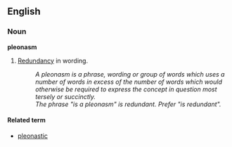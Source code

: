 == English ==
=== Noun ===
'''pleonasm'''

# [[Redundancy]] in wording.
#: ''A pleonasm is a phrase, wording or group of words which uses a number of words in excess of the number of words which would otherwise be required to express the concept in question most tersely or succinctly.''
#: ''The phrase "is a pleonasm" is redundant.  Prefer "is redundant".''

====Related term====
*[[pleonastic]]